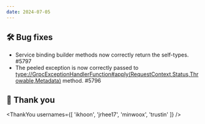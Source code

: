 ```yaml
---
date: 2024-07-05
---
```


## 🛠️ Bug fixes

- Service binding builder methods now correctly return the self-types. #5797
- The peeled exception is now correctly passed to
  <type://GrpcExceptionHandlerFunction#apply(RequestContext,Status,Throwable,Metadata)> method. #5796

## 🙇 Thank you

<ThankYou usernames={[
  'ikhoon',
  'jrhee17',
  'minwoox',
  'trustin'
]} />